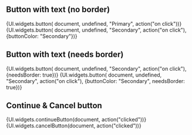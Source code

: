 


<Meta title="Buttons" />

## Button with text (no border)

<Canvas>
  <Story name="Primary">
        {UI.widgets.button( document, undefined, "Primary", action("on click"))}
   </Story>
   <Story name="Secondary">
        {UI.widgets.button( document, undefined, "Secondary", action("on click"), {buttonColor: "Secondary"})}
   </Story>
</Canvas>

## Button with text (needs border)

<Canvas>
   <Story name="Primary (needs border)">
       {UI.widgets.button( document, undefined, "Secondary", action("on click"), {needsBorder: true})}
   </Story>
   <Story name="Secondary (needs border)">
       {UI.widgets.button( document, undefined, "Secondary", action("on click"), {buttonColor: "Secondary", needsBorder: true})}
   </Story>
</Canvas>


## Continue & Cancel button

<Canvas>
    <Story name="Continue button">
           {UI.widgets.continueButton(document, action("clicked"))}
   </Story>
   <Story name="Cancel button">
           {UI.widgets.cancelButton(document, action("clicked"))}
   </Story>
</Canvas>

